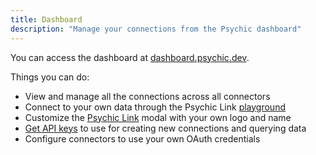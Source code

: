 ```yaml
---
title: Dashboard
description: "Manage your connections from the Psychic dashboard"
---
```


You can access the dashboard at [dashboard.psychic.dev](https://dashboard.psychic.dev).

Things you can do:
* View and manage all the connections across all connectors
* Connect to your own data through the Psychic Link [playground](https://dashboard.psychic.dev/playground)
* Customize the [Psychic Link](/psychic-link) modal with your own logo and name
* [Get API keys](https://dashboard.psychic.dev/api-keys) to use for creating new connections and querying data
* Configure connectors to use your own OAuth credentials